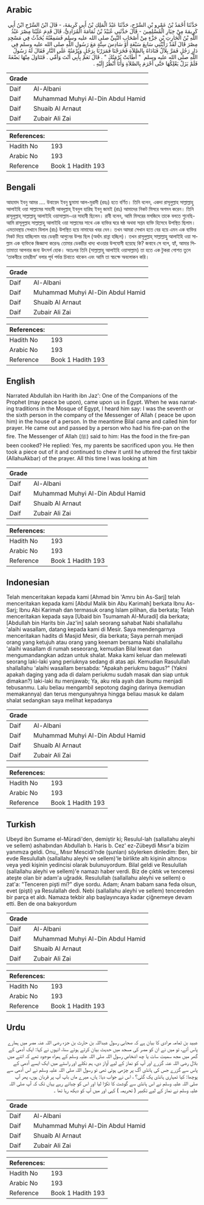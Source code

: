 ## Arabic


<div dir="rtl" lang="ar" style={{fontSize:'larger',backgroundColor:'#f8f9fa',padding:20}}>
حَدَّثَنَا أَحْمَدُ بْنُ عَمْرِو بْنِ السَّرْحِ، حَدَّثَنَا عَبْدُ الْمَلِكِ بْنُ أَبِي كَرِيمَةَ، - قَالَ ابْنُ السَّرْحِ ابْنُ أَبِي كَرِيمَةَ مِنْ خِيَارِ الْمُسْلِمِينَ - قَالَ حَدَّثَنِي عُبَيْدُ بْنُ ثُمَامَةَ الْمُرَادِيُّ، قَالَ قَدِمَ عَلَيْنَا مِصْرَ عَبْدُ اللَّهِ بْنُ الْحَارِثِ بْنِ جَزْءٍ مِنْ أَصْحَابِ النَّبِيِّ صلى الله عليه وسلم فَسَمِعْتُهُ يُحَدِّثُ فِي مَسْجِدِ مِصْرَ قَالَ لَقَدْ رَأَيْتُنِي سَابِعَ سَبْعَةٍ أَوْ سَادِسَ سِتَّةٍ مَعَ رَسُولِ اللَّهِ صلى الله عليه وسلم فِي دَارِ رَجُلٍ فَمَرَّ بِلاَلٌ فَنَادَاهُ بِالصَّلاَةِ فَخَرَجْنَا فَمَرَرْنَا بِرَجُلٍ وَبُرْمَتُهُ عَلَى النَّارِ فَقَالَ لَهُ رَسُولُ اللَّهِ صلى الله عليه وسلم ‏ "‏ أَطَابَتْ بُرْمَتُكَ ‏"‏ ‏.‏ قَالَ نَعَمْ بِأَبِي أَنْتَ وَأُمِّي ‏.‏ فَتَنَاوَلَ مِنْهَا بَضْعَةً فَلَمْ يَزَلْ يَعْلِكُهَا حَتَّى أَحْرَمَ بِالصَّلاَةِ وَأَنَا أَنْظُرُ إِلَيْهِ ‏.‏
</div>
<div style={{backgroundColor:'#f8f9fa',padding:20, marginBottom: 10}}><table> <thead> <tr> <th>Grade</th> <th></th> </tr> </thead> <tbody> <tr><td>Daif</td><td>Al-Albani</td></tr><tr><td>Daif</td><td>Muhammad Muhyi Al-Din Abdul Hamid</td></tr><tr><td>Daif</td><td>Shuaib Al Arnaut</td></tr><tr><td>Daif</td><td>Zubair Ali Zai</td></tr></tbody></table><table> <thead> <tr> <th>References:</th> <th></th> </tr> </thead> <tbody><tr><td>Hadith No</td><td>193</td></tr><tr><td>Arabic No</td><td>193</td></tr><tr><td>Reference</td><td>Book 1 Hadith 193</td></tr></tbody></table></div>

## Bengali


<div dir="ltr" lang="bn" style={{fontSize:'larger',backgroundColor:'#f8f9fa',padding:20}}>
আহমাদ ইবনু আমর .... উবায়েদ ইবনু ছুমামা আল-মুরাদী (রহঃ) হতে বর্ণিত। তিনি বলেন, একদা রাসূলুল্লাহ সাল্লাল্লাহু আলাইহি ওয়া সাল্লামের সাহাবী আবদুল্লাহ্ ইবনুল হারিছ ইবনু জাযই (রাঃ) আমাদের নিকট মিসরে অগমন করেন। তিনি রাসূলুল্লাহ্ সাল্লাল্লাহু আলাইহি ওয়াসাল্লাম-এর সাহাবী ছিলেন। রাবী বলেন, আমি মিসরের মসজিদে তাকে বলতে শুনেছি- আমি রাসূলুল্লাহ সাল্লাল্লাহু আলাইহি ওয়া সাল্লামের সাথে এক ব্যক্তির ঘরে ষষ্ঠ অথবা সপ্তম ব্যক্তি হিসেবে উপস্থিত ছিলাম। এমতাবস্থায় সেখানে বিলাল (রাঃ) উপস্থিত হয়ে নামাযের খবর দেন। তখন আমরা সেখান হতে বের হয়ে এমন এক ব্যক্তির নিকট দিয়ে যাচ্ছিলাম যার ডেক্‌চী আগুনের উপর ছিল (অর্থাৎ রান্না হচ্ছিল)। তখন রাসূলুল্লাহ্ সাল্লাল্লাহু আলাইহি ওয়া সাল্লাম এক ব্যক্তিকে জিজ্ঞাসা করেনঃ তোমার ডেকচীর খাদ্য খাওয়ার উপযোগী হয়েছে কি? জবাবে সে বলে, হ্যাঁ, আমার পিতামাতা আপনার জন্য উৎসর্গ হোক। অতঃপর তিনি (সাল্লাল্লাহু আলাইহি ওয়াসাল্লাম) তা হতে এক টুকরা গোশত তুলে ‘তাকবীরে তাহরীমা’ বলার পূর্ব পর্যন্ত চিবাতে থাকেন এবং আমি তা স্বচক্ষে অবলোকন করি।
</div>
<div style={{backgroundColor:'#f8f9fa',padding:20, marginBottom: 10}}><table> <thead> <tr> <th>Grade</th> <th></th> </tr> </thead> <tbody> <tr><td>Daif</td><td>Al-Albani</td></tr><tr><td>Daif</td><td>Muhammad Muhyi Al-Din Abdul Hamid</td></tr><tr><td>Daif</td><td>Shuaib Al Arnaut</td></tr><tr><td>Daif</td><td>Zubair Ali Zai</td></tr></tbody></table><table> <thead> <tr> <th>References:</th> <th></th> </tr> </thead> <tbody><tr><td>Hadith No</td><td>193</td></tr><tr><td>Arabic No</td><td>193</td></tr><tr><td>Reference</td><td>Book 1 Hadith 193</td></tr></tbody></table></div>

## English


<div dir="ltr" lang="en" style={{fontSize:'larger',backgroundColor:'#f8f9fa',padding:20}}>
Narrated Abdullah ibn Harith ibn Jaz': One of the Companions of the Prophet (may peace be upon), came upon us in Egypt. When he was narrating traditions in the Mosque of Egypt, I heard him say: I was the seventh or the sixth person in the company of the Messenger of Allah ( peace be upon him) in the house of a person. In the meantime Bilal came and called him for prayer. He came out and passed by a person who had his fire-pan on the fire. The Messenger of Allah (ﷺ) said to him: Has the food in the fire-pan been cooked? He replied: Yes, my parents be sacrificed upon you. He then took a piece out of it and continued to chew it until he uttered the first takbir (AllahuAkbar) of the prayer. All this time I was looking at him
</div>
<div style={{backgroundColor:'#f8f9fa',padding:20, marginBottom: 10}}><table> <thead> <tr> <th>Grade</th> <th></th> </tr> </thead> <tbody> <tr><td>Daif</td><td>Al-Albani</td></tr><tr><td>Daif</td><td>Muhammad Muhyi Al-Din Abdul Hamid</td></tr><tr><td>Daif</td><td>Shuaib Al Arnaut</td></tr><tr><td>Daif</td><td>Zubair Ali Zai</td></tr></tbody></table><table> <thead> <tr> <th>References:</th> <th></th> </tr> </thead> <tbody><tr><td>Hadith No</td><td>193</td></tr><tr><td>Arabic No</td><td>193</td></tr><tr><td>Reference</td><td>Book 1 Hadith 193</td></tr></tbody></table></div>

## Indonesian


<div dir="ltr" lang="id" style={{fontSize:'larger',backgroundColor:'#f8f9fa',padding:20}}>
Telah menceritakan kepada kami [Ahmad bin 'Amru bin As-Sarj] telah menceritakan kepada kami [Abdul Malik bin Abu Karimah] berkata Ibnu As-Sarj; Ibnu Abi Karimah dan termasuk orang Islam pilihan, dia berkata; Telah menceritakan kepada saya [Ubaid bin Tsumamah Al-Muradi] dia berkata; [Abdullah bin Harits bin Jaz'in] salah seorang sahabat Nabi shallallahu 'alaihi wasallam, datang kepada kami di Mesir. Saya mendengarnya menceritakan hadits di Masjid Mesir, dia berkata; Saya pernah menjadi orang yang ketujuh atau orang yang keenam bersama Nabi shallallahu 'alaihi wasallam di rumah seseorang, kemudian Bilal lewat dan mengumandangkan adzan untuk shalat. Maka kami keluar dan melewati seorang laki-laki yang periuknya sedang di atas api. Kemudian Rasulullah shallallahu 'alaihi wasallam bersabda: "Apakah periukmu bagus?" (Yakni apakah daging yang ada di dalam periukmu sudah masak dan siap untuk dimakan?) laki-laki itu menjawab; Ya, aku rela ayah dan ibumu menjadi tebusanmu. Lalu beliau mengambil sepotong daging darinya (kemudian memakannya) dan terus mengunyahnya hingga beliau masuk ke dalam shalat sedangkan saya melihat kepadanya
</div>
<div style={{backgroundColor:'#f8f9fa',padding:20, marginBottom: 10}}><table> <thead> <tr> <th>Grade</th> <th></th> </tr> </thead> <tbody> <tr><td>Daif</td><td>Al-Albani</td></tr><tr><td>Daif</td><td>Muhammad Muhyi Al-Din Abdul Hamid</td></tr><tr><td>Daif</td><td>Shuaib Al Arnaut</td></tr><tr><td>Daif</td><td>Zubair Ali Zai</td></tr></tbody></table><table> <thead> <tr> <th>References:</th> <th></th> </tr> </thead> <tbody><tr><td>Hadith No</td><td>193</td></tr><tr><td>Arabic No</td><td>193</td></tr><tr><td>Reference</td><td>Book 1 Hadith 193</td></tr></tbody></table></div>

## Turkish


<div dir="ltr" lang="tr" style={{fontSize:'larger',backgroundColor:'#f8f9fa',padding:20}}>
Ubeyd ibn Sumame el-Müradi'den, demiştir ki; Resulul-lah (sallallahu aleyhi ve sellem) ashabından Abdullah b. Haris b. Cez' ez-Zübeydi Mısır'a bizim yanımıza geldi. Onu,, Mısır Mescidi'nde (şunları) söylerken dinledim: Ben, bir evde Resulullah (sallallahu aleyhi ve sellem)'le birlikte altı kişinin altıncısı veya yedi kişinin yedincisi olarak bulunuyordum. Bilal geldi ve Resulullah (sallallahu aleyhi ve sellem)'e namazı haber verdi. Biz de çıktık ve tenceresi ateşte olan bir adam'a uğradık. Resulullah (sallallahu aleyhi ve sellem) o zat'a: "Tenceren pişti mi?" diye sordu. Adam; Anam babam sana feda olsun, evet (pişti) ya Resulallah dedi. Nebi (sallallahu aleyhi ve sellem) tencereden bir parça et aldı. Namaza tekbir alıp başlayıncaya kadar çiğnemeye devam etti. Ben de ona bakıyordum
</div>
<div style={{backgroundColor:'#f8f9fa',padding:20, marginBottom: 10}}><table> <thead> <tr> <th>Grade</th> <th></th> </tr> </thead> <tbody> <tr><td>Daif</td><td>Al-Albani</td></tr><tr><td>Daif</td><td>Muhammad Muhyi Al-Din Abdul Hamid</td></tr><tr><td>Daif</td><td>Shuaib Al Arnaut</td></tr><tr><td>Daif</td><td>Zubair Ali Zai</td></tr></tbody></table><table> <thead> <tr> <th>References:</th> <th></th> </tr> </thead> <tbody><tr><td>Hadith No</td><td>193</td></tr><tr><td>Arabic No</td><td>193</td></tr><tr><td>Reference</td><td>Book 1 Hadith 193</td></tr></tbody></table></div>

## Urdu


<div dir="rtl" lang="ur" style={{fontSize:'larger',backgroundColor:'#f8f9fa',padding:20}}>
عبید بن ثمامہ مرادی کا بیان ہے کہ صحابی رسول عبداللہ بن حارث بن جزء رضی اللہ عنہ مصر میں ہمارے پاس آئے، تو میں نے ان کو مصر کی مسجد میں حدیث بیان کرتے ہوئے سنا، انہوں نے کہا: ایک آدمی کے گھر میں مجھ سمیت سات یا چھ اشخاص رسول اللہ صلی اللہ علیہ وسلم کے ہمراہ موجود تھے کہ اتنے میں بلال رضی اللہ عنہ گزرے اور آپ کو نماز کے لیے آواز دی، ہم نکلے اور راستے میں ایک ایسے آدمی کے پاس سے گزرے جس کی ہانڈی آگ پر چڑھی ہوئی تھی تو رسول اللہ صلی اللہ علیہ وسلم نے اس آدمی سے پوچھا: کیا تمہاری ہانڈی پک گئی؟ ، اس نے جواب دیا: ہاں، میرے ماں باپ آپ پر قربان ہوں، پھر آپ صلی اللہ علیہ وسلم نے اس ہانڈی سے گوشت کا ٹکڑا لیا اور اس کو چباتے رہے یہاں تک کہ آپ صلی اللہ علیہ وسلم نے نماز کے لیے تکبیر ( تحریمہ ) کہی اور میں آپ کو دیکھ رہا تھا ۔
</div>
<div style={{backgroundColor:'#f8f9fa',padding:20, marginBottom: 10}}><table> <thead> <tr> <th>Grade</th> <th></th> </tr> </thead> <tbody> <tr><td>Daif</td><td>Al-Albani</td></tr><tr><td>Daif</td><td>Muhammad Muhyi Al-Din Abdul Hamid</td></tr><tr><td>Daif</td><td>Shuaib Al Arnaut</td></tr><tr><td>Daif</td><td>Zubair Ali Zai</td></tr></tbody></table><table> <thead> <tr> <th>References:</th> <th></th> </tr> </thead> <tbody><tr><td>Hadith No</td><td>193</td></tr><tr><td>Arabic No</td><td>193</td></tr><tr><td>Reference</td><td>Book 1 Hadith 193</td></tr></tbody></table></div>